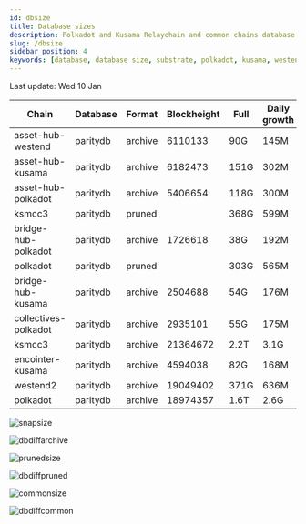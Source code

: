 ```yaml
---
id: dbsize
title: Database sizes
description: Polkadot and Kusama Relaychain and common chains database sizes
slug: /dbsize
sidebar_position: 4
keywords: [database, database size, substrate, polkadot, kusama, westend]
---
```



Last update: Wed 10 Jan

| Chain    | Database   | Format | Blockheight | Full         | Daily growth |
| ------------------------| ----------- | -------- | ------- | ---------- | ----- | 
| asset-hub-westend | paritydb | archive | 6110133 | 90G | 145M |
| asset-hub-kusama | paritydb | archive | 6182473 | 151G | 302M |
| asset-hub-polkadot | paritydb | archive | 5406654 | 118G | 300M |
| ksmcc3 | paritydb | pruned |  | 368G | 599M |
| bridge-hub-polkadot | paritydb | archive | 1726618 | 38G | 192M |
| polkadot | paritydb | pruned |  | 303G | 565M |
| bridge-hub-kusama | paritydb | archive | 2504688 | 54G | 176M |
| collectives-polkadot | paritydb | archive | 2935101 | 55G | 175M |
| ksmcc3 | paritydb | archive | 21364672 | 2.2T | 3.1G |
| encointer-kusama | paritydb | archive | 4594038 | 82G | 168M |
| westend2 | paritydb | archive | 19049402 | 371G | 636M |
| polkadot | paritydb | archive | 18974357 | 1.6T | 2.6G |

![snapsize](/img/archivesize.png)

![dbdiffarchive](/img/dbdiffrelay.png)

![prunedsize](/img/prunedsize.png)

![dbdiffpruned](/img/dbdiffpruned.png)

![commonsize](/img/commonsize.png)

![dbdiffcommon](/img/dbdiffcommon.png)
